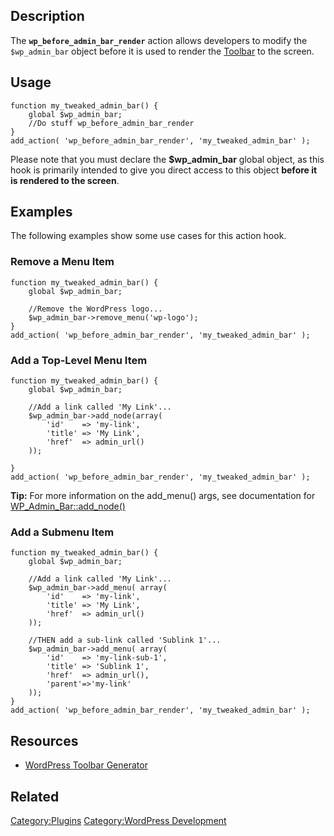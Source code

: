 ==Description==
The '''<tt>wp_before_admin_bar_render</tt>''' action allows developers to modify the <tt>$wp_admin_bar</tt> object before it is used to render the [[Toolbar]] to the screen.

==Usage==
<pre>
function my_tweaked_admin_bar() {
	global $wp_admin_bar;
	//Do stuff wp_before_admin_bar_render
}
add_action( 'wp_before_admin_bar_render', 'my_tweaked_admin_bar' ); 
</pre>
Please note that you must declare the '''$wp_admin_bar''' global object, as this hook is primarily intended to give you direct access to this object '''before it is rendered to the screen'''.

==Examples==
The following examples show some use cases for this action hook.

===Remove a Menu Item===
<pre>
function my_tweaked_admin_bar() {
	global $wp_admin_bar;

	//Remove the WordPress logo...
	$wp_admin_bar->remove_menu('wp-logo');
}
add_action( 'wp_before_admin_bar_render', 'my_tweaked_admin_bar' ); 
</pre>

===Add a Top-Level Menu Item===
<pre>
function my_tweaked_admin_bar() {
	global $wp_admin_bar;

	//Add a link called 'My Link'...
	$wp_admin_bar->add_node(array(
		'id'    => 'my-link',
		'title' => 'My Link',
		'href'  => admin_url()
	));

}
add_action( 'wp_before_admin_bar_render', 'my_tweaked_admin_bar' ); 
</pre>
'''Tip:''' For more information on the add_menu() args, see documentation for [[Function_Reference/add_node|WP_Admin_Bar::add_node()]]

===Add a Submenu Item===
<pre>
function my_tweaked_admin_bar() {
	global $wp_admin_bar;

	//Add a link called 'My Link'...
	$wp_admin_bar->add_menu( array(
		'id'    => 'my-link',
		'title' => 'My Link',
		'href'  => admin_url()
	));

	//THEN add a sub-link called 'Sublink 1'...
	$wp_admin_bar->add_menu( array(
		'id'    => 'my-link-sub-1',
		'title' => 'Sublink 1',
		'href'  => admin_url(),
		'parent'=>'my-link'
	));
}
add_action( 'wp_before_admin_bar_render', 'my_tweaked_admin_bar' ); 
</pre>

==Resources==
* [http://generatewp.com/toolbar/ WordPress Toolbar Generator]

==Related==
{{Toolbar Tags}}

[[Category:Plugins]]
[[Category:WordPress Development]]